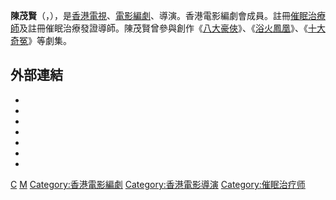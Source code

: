{{BLP unsourced|time=2013-04-21T06:28:59+00:00 }}
{{藝人
| 姓名 = 陳茂賢
| 類型 = 編劇
| 圖片 = <!--建議使用自由版權圖像-->
| 圖片尺寸 = 
| 圖片簡介 = 
| 本名 = 
| 外文名 = 
| 外文 = 
| 羅馬拼音 = Chan Mou Yin
| 英文名 = Anselm Chan
| 暱稱 = 
| 其他藝名 = 
| 國籍 = {{HK}}
| 民族 = 
| 籍貫 = 
| 出生日期 = 12月13日
| 出生地點 = {{BHKG}}
| 逝世日期 = 
| 逝世地點 = 
| 職業 = [[編劇|編劇]]、[[導演|導演]]、[[催眠治療|催眠治療師]]
| 語言 = 中文
| 教育程度 = 
| 宗教信仰 = 
| 配偶 = 
| 兒女 = 
| 父母 = 
| 音樂類型 = 
| 演奏樂器 = 
| 出道地點 = 
| 出道作 = 
| 出道日期 = 
| 代表作 = 不日成婚、飄香劍雨、百星酒店、六福喜事
| 活躍年代 = 
| 唱片公司 = 
| 經紀公司 = 
| 網站 = 
| 相關團體 = 
| 獎項 = 
| IMDb = 2602313
| 現任成員 = 
| 過往成員 = 
| 音樂專輯 = 
| 主持節目 = 
| 廣播劇 = 
| 舞台劇 = 
| 書籍 = 
}}
'''陳茂賢'''（{{lang|en|Anselm Chan Mou Yin}}，{{bd||12月13日|||catIdx=C陳}}），是[[香港|香港]][[電視|電視]]、[[電影|電影]][[編劇|編劇]]、導演。香港電影編劇會成員。註冊[[催眠治療|催眠治療師]]及註冊催眠治療發證導師。陳茂賢曾參與創作《[[八大豪俠|八大豪俠]]》、《[[浴火鳳凰_(2006年電視劇)|浴火鳳凰]]》、《[[十大奇冤|十大奇冤]]》等劇集。
==外部連結==
*{{facebook page|陳茂賢-Anselm-Chan/189698531132474}}
*{{Sinaweibo|anselmchan}}
*{{Sinablog|1237882235|anselmchan的BLOG}}
* {{imdb name|2602313}}{{en}}
* {{hkmdb name|33540}}
*{{douban people}}
* {{Mtime people|1995440}}

[[Category:香港電視編劇|C]]
[[Category:陳姓|M]]
[[Category:香港電影編劇|Category:香港電影編劇]]
[[Category:香港電影導演|Category:香港電影導演]]
[[Category:催眠治疗师|Category:催眠治疗师]]